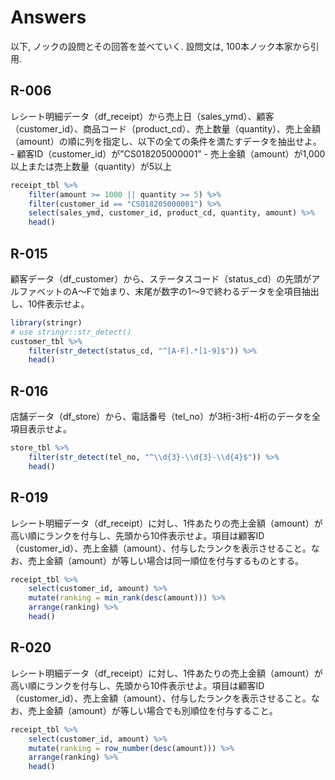 # Answers
以下, ノックの設問とその回答を並べていく.
設問文は, 100本ノック本家から引用.

## R-006 {-}
レシート明細データ（df_receipt）から売上⽇（sales_ymd）、顧客（customer_id）、商品コード（product_cd）、売上数量（quantity）、売上⾦額（amount）の順に列を指定し、以下の全ての条件を満たすデータを抽出せよ。
- 顧客ID（customer_id）が"CS018205000001"
- 売上⾦額（amount）が1,000以上または売上数量（quantity）が5以上

```r
receipt_tbl %>%
    filter(amount >= 1000 || quantity >= 5) %>%
    filter(customer_id == "CS018205000001") %>%
    select(sales_ymd, customer_id, product_cd, quantity, amount) %>%
    head()
```

## R-015 {-}
顧客データ（df_customer）から、ステータスコード（status_cd）の先頭がアルファベットのA〜Fで始まり、末尾が数字の1〜9で終わるデータを全項⽬抽出し、10件表⽰せよ。
```r
library(stringr)
# use stringr::str_detect()
customer_tbl %>%
    filter(str_detect(status_cd, "^[A-F].*[1-9]$")) %>%
    head()
```

## R-016 {-}
店舗データ（df_store）から、電話番号（tel_no）が3桁-3桁-4桁のデータを全項目表示せよ。

```r
store_tbl %>%
    filter(str_detect(tel_no, "^\\d{3}-\\d{3}-\\d{4}$")) %>%
    head()
```

## R-019 {-}
レシート明細データ（df_receipt）に対し、1件あたりの売上金額（amount）が高い順にランクを付与し、先頭から10件表示せよ。項目は顧客ID（customer_id）、売上金額（amount）、付与したランクを表示させること。なお、売上金額（amount）が等しい場合は同一順位を付与するものとする。

```r
receipt_tbl %>%
    select(customer_id, amount) %>%
    mutate(ranking = min_rank(desc(amount))) %>%
    arrange(ranking) %>%
    head()
```

## R-020 {-}
レシート明細データ（df_receipt）に対し、1件あたりの売上金額（amount）が高い順にランクを付与し、先頭から10件表示せよ。項目は顧客ID（customer_id）、売上金額（amount）、付与したランクを表示させること。なお、売上金額（amount）が等しい場合でも別順位を付与すること。
```r
receipt_tbl %>%
    select(customer_id, amount) %>%
    mutate(ranking = row_number(desc(amount))) %>%
    arrange(ranking) %>%
    head()
```